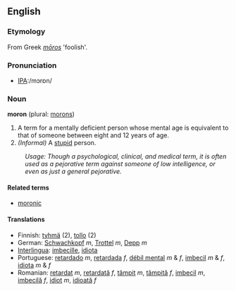 ==English==

===Etymology===
From Greek ''[[mōros]]'' 'foolish'.

===Pronunciation===
*[[w:International Phonetic Alphabet|IPA]]:/mɔrɒn/

===Noun===
'''moron''' (plural: [[morons]])

# A term for a mentally deficient person whose mental age is equivalent to that of someone between eight and 12 years of age.
# ''(Informal)'' A [[stupid]] person.

:''Usage: Though a psychological, clinical, and medical term, it is often used as a pejorative term against someone of low intelligence, or even as just a general pejorative.''

====Related terms====
*[[moronic]]

====Translations====
*Finnish: [[tyhmä]] (2), [[tollo]] (2)
*German: [[Schwachkopf]] ''m'', [[Trottel]] ''m'', [[Depp]] ''m''
*[[Interlingua]]: [[imbecille]], [[idiota]]
*Portuguese: [[retardado]] ''m'', [[retardada]] ''f'', [[débil mental]] ''m'' & ''f'', [[imbecil]] ''m'' & ''f'', [[idiota]] ''m'' & ''f''
*Romanian: [[retardat]] ''m'', [[retardată]] ''f'', [[tâmpit]] ''m'', [[tâmpită]] ''f'', [[imbecil]] ''m'', [[imbecilă]] ''f'', [[idiot]] ''m'', [[idioată]] ''f''